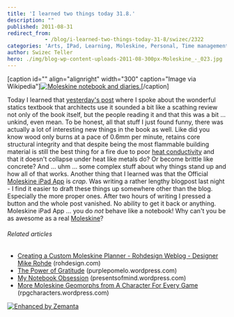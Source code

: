 ```yaml
---
title: 'I learned two things today 31.8.'
description: ""
published: 2011-08-31
redirect_from: 
            - /blog/i-learned-two-things-today-31-8/swizec/2322
categories: 'Arts, IPad, Learning, Moleskine, Personal, Time management, Writers Resources'
author: Swizec Teller
hero: ./img/blog-wp-content-uploads-2011-08-300px-Moleskine_-_023.jpg
---
```

\[caption id="" align="alignright" width="300" caption="Image via Wikipedia"][![Moleskine notebook and diaries.](./img/blog-wp-content-uploads-2011-08-300px-Moleskine_-_023.jpg "Moleskine notebook and diaries.")](http://commons.wikipedia.org/wiki/File:Moleskine_-_02.jpg)\[/caption]

Today I learned that [yesterday's post](http://swizec.com/blog/i-learned-two-things-today-30-8/swizec/2308 "I learned two things today 30.8.") where I spoke about the wonderful statics textbook that architects use it sounded a bit like a scathing review not only of the book itself, but the people reading it and that this was a bit ... unkind, even mean. To be honest, all that stuff I just found funny, there was actually a lot of interesting new things in the book as well. Like did you know wood only burns at a pace of 0.6mm per minute, retains core structural integrity and that despite being the most flammable building material is still the best thing for a fire due to poor [heat conductivity](http://en.wikipedia.org/wiki/Thermal_conductivity "Thermal conductivity") and that it doesn't collapse under heat like metals do? Or become brittle like concrete? And ... uhm ... some complex stuff about why things stand up and how all of that works. Another thing that I learned was that the Official [Moleskine iPad App](http://itunes.apple.com/us/app/moleskine/id429657255?mt=8) is _crap_. Was writing a rather lengthy blogpost last night - I find it easier to draft these things up somewhere other than the blog. Especially the more proper ones. After two hours of writing I pressed a button and the whole post vanished. No ability to get it back or anything. Moleskine iPad App ... you do _not_ behave like a notebook! Why can't you be as awesome as a real [Moleskine](http://www.moleskine.com/)?

###### Related articles

- [Creating a Custom Moleskine Planner - Rohdesign Weblog - Designer Mike Rohde](http://rohdesign.com/weblog/2006/5/24/creating-a-custom-moleskine-planner.html) (rohdesign.com)
- [The Power of Gratitude](http://purplepomelo.wordpress.com/2011/08/20/the-power-of-gratitude/) (purplepomelo.wordpress.com)
- [My Notebook Obsession](http://presentsofmind.wordpress.com/2011/08/27/my-notebook-obsession/) (presentsofmind.wordpress.com)
- [More Moleskine Geomorphs from A Character For Every Game](http://rpgcharacters.wordpress.com/2011/08/06/more-moleskine-geomorphs/) (rpgcharacters.wordpress.com)

[![Enhanced by Zemanta](http://img.zemanta.com/zemified_e.png?x-id=313e2c4a-cba1-47da-93d2-c6d7cef0fd99)](http://www.zemanta.com/ "Enhanced by Zemanta")